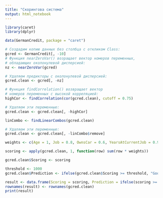 ---
title: "Скорингова система"
output: html_notebook
---

```{r}
library(caret)
library(dplyr)

data(GermanCredit, package = "caret")

# Создадим копию данных без столбца с откликом Class:
gcred <- GermanCredit[, -10]
# Функция nearZeroVar() возращает вектор номеров переменных,
# обладающих околонулевой дисперсией:
nz <- nearZeroVar(gcred)

# Удаляем предикторы с околонулевой дисперсией:
gcred.clean <- gcred[, -nz]

# Функция findCorrelation() возвращает вектор 
# номеров переменных с высокой корреляцией:
highCor <- findCorrelation(cor(gcred.clean), cutoff = 0.75)

# Удаляем эти переменные:
gcred.clean <- gcred.clean[, -highCor]

linCombo <- findLinearCombos(gcred.clean)

# Удаляем эти переменные:
gcred.clean <- gcred.clean[, -linCombo$remove]

weights <- c(Age = 1, Job = 0.8, OwnsCar = 0.6, YearsAtCurrentJob = 0.9)

scoring <- apply(gcred.clean, 1, function(row) sum(row * weights))

gcred.clean$Scoring <- scoring

threshold <- 1000
gcred.clean$Prediction <- ifelse(gcred.clean$Scoring >= threshold, "Good", "Bad")

result <- data.frame(Scoring = scoring, Prediction = ifelse(scoring >= threshold, "Good", "Bad"))
rownames(result) <- rownames(gcred.clean)
print(result)
```